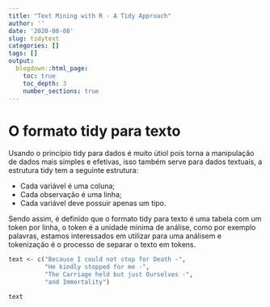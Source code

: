 ```yaml
---
title: "Text Mining with R - A Tidy Approach"
author: ''
date: '2020-08-08'
slug: tidytext
categories: []
tags: []
output:
  blogdown::html_page:
    toc: true
    toc_depth: 3
    number_sections: true
---
```


# O formato tidy para texto

Usando o princípio tidy para dados é muito útiol pois torna a manipulação de dados mais simples e efetivas, isso também serve para dados textuais, a estrutura tidy tem a seguinte estrutura:

- Cada variável é uma coluna;
- Cada observação é uma linha;
- Cada variável deve possuir apenas um tipo.

Sendo assim, é definido que o formato tidy para texto é uma tabela com um token por linha, o token é a unidade minima de análise, como por exemplo palavras, estamos interessados em utilizar para uma análisem e tokenização é o processo de separar o texto em tokens.


```r
text <- c("Because I could not stop for Death -",
          "He kindly stopped for me -",
          "The Carriage held but just Ourselves -",
          "and Immortality")

text
```


